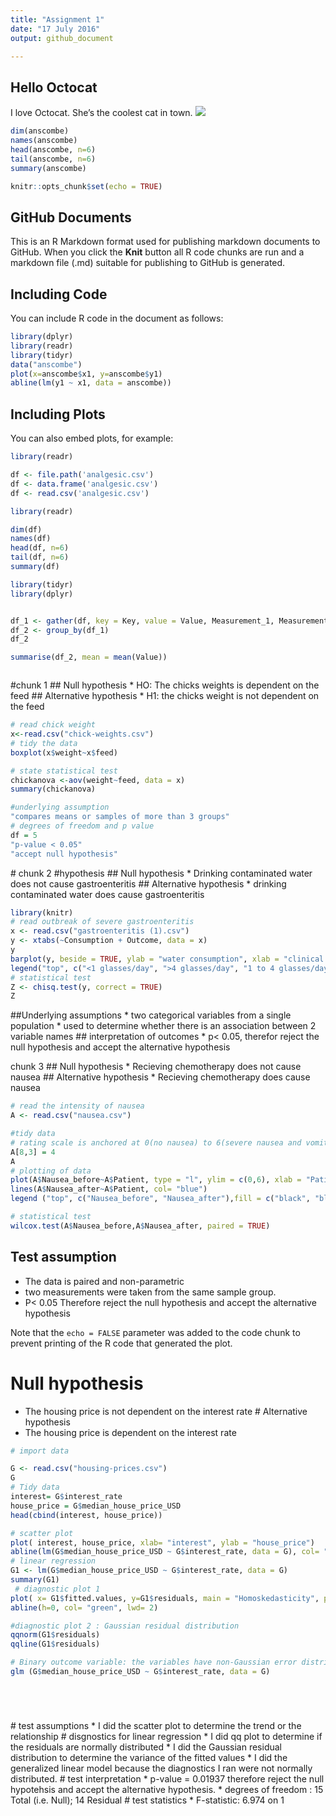 ```yaml
---
title: "Assignment 1"
date: "17 July 2016"
output: github_document

---
```

## Hello Octocat
I love Octocat. She's the coolest cat in town.
![](https://dl.dropboxusercontent.com/u/11805474/painblogr/biostats/images/octocat.png)

```r
dim(anscombe)
names(anscombe)
head(anscombe, n=6)
tail(anscombe, n=6)
summary(anscombe)

knitr::opts_chunk$set(echo = TRUE)
```

## GitHub Documents

This is an R Markdown format used for publishing markdown documents to GitHub. When you click the **Knit** button all R code chunks are run and a markdown file (.md) suitable for publishing to GitHub is generated.

## Including Code

You can include R code in the document as follows:

```r
library(dplyr)
library(readr)
library(tidyr)
data("anscombe")
plot(x=anscombe$x1, y=anscombe$y1)
abline(lm(y1 ~ x1, data = anscombe))

```

## Including Plots

You can also embed plots, for example:

```r
library(readr)

df <- file.path('analgesic.csv')
df <- data.frame('analgesic.csv')
df <- read.csv('analgesic.csv')

```

```r
library(readr)

dim(df)
names(df)
head(df, n=6)
tail(df, n=6)
summary(df)

```

```r
library(tidyr)
library(dplyr)


df_1 <- gather(df, key = Key, value = Value, Measurement_1, Measurement_2, Measurement_3, -ID)
df_2 <- group_by(df_1)
df_2

summarise(df_2, mean = mean(Value))



```
#chunk 1
## Null hypothesis
 * HO: The chicks weights is dependent on the feed
## Alternative hypothesis 
* H1: the chicks weight is not dependent on the feed
```r
# read chick weight
x<-read.csv("chick-weights.csv")
# tidy the data
boxplot(x$weight~x$feed)

# state statistical test
chickanova <-aov(weight~feed, data = x)
summary(chickanova)

#underlying assumption
"compares means or samples of more than 3 groups"
# degrees of freedom and p value
df = 5
"p-value < 0.05"
"accept null hypothesis"

```
 # chunk 2
 #hypothesis
 ## Null hypothesis
 * Drinking contaminated water does not cause gastroenteritis
 ## Alternative hypothesis
 * drinking contaminated water does cause gastroenteritis
```r
library(knitr)
# read outbreak of severe gastroenteritis
x <- read.csv("gastroenteritis (1).csv")
y <- xtabs(~Consumption + Outcome, data = x)
y
barplot(y, beside = TRUE, ylab = "water consumption", xlab = "clinical presentation",main = "Investigation of gastroenteritis outbreak", col = c("blue", "green", "yellow"))
legend("top", c("<1 glasses/day", ">4 glasses/day", "1 to 4 glasses/day"), fill = c("blue", "green", "yellow"))
# statistical test
Z <- chisq.test(y, correct = TRUE)
Z

```

##Underlying assumptions
* two categorical variables from a single population
* used to determine whether there is an association between 2 variable names 
## interpretation of outcomes
* p< 0.05, therefor reject the null hypothesis and accept the alternative hypothesis

chunk 3
## Null hypothesis
* Recieving chemotherapy does not cause nausea
## Alternative hypothesis
* Recieving chemotherapy does cause nausea
```r
# read the intensity of nausea
A <- read.csv("nausea.csv")

#tidy data
# rating scale is anchored at 0(no nausea) to 6(severe nausea and vomiting) therefore change row 8 coloumn 3.
A[8,3] = 4
A
# plotting of data
plot(A$Nausea_before~A$Patient, type = "l", ylim = c(0,6), xlab = "Patients", ylab = "nausea score", main = "The intensity of nausea before and after receiving a 5ht3-receptor blocker")
lines(A$Nausea_after~A$Patient, col= "blue")
legend ("top", c("Nausea_before", "Nausea_after"),fill = c("black", "blue"))

# statistical test
wilcox.test(A$Nausea_before,A$Nausea_after, paired = TRUE)


```

## Test assumption
* The data is paired and non-parametric
* two measurements were taken from the same sample group. 
* P< 0.05 Therefore reject the null hypothesis and accept the alternative hypothesis


Note that the `echo = FALSE` parameter was added to the code chunk to prevent printing of the R code that generated the plot.

# Null hypothesis
* The housing price is not dependent on the interest rate
# Alternative hypothesis
* The housing price is dependent on the interest rate
```r
# import data

G <- read.csv("housing-prices.csv")
G
# Tidy data
interest= G$interest_rate
house_price = G$median_house_price_USD
head(cbind(interest, house_price))

# scatter plot
plot( interest, house_price, xlab= "interest", ylab = "house_price")
abline(lm(G$median_house_price_USD ~ G$interest_rate, data = G), col= "blue", lwd= 2)
# linear regression
G1 <- lm(G$median_house_price_USD ~ G$interest_rate, data = G)
summary(G1)
 # diagnostic plot 1
plot( x= G1$fitted.values, y=G1$residuals, main = "Homoskedasticity", pch = 19, col= "blue")
abline(h=0, col= "green", lwd= 2)

#diagnostic plot 2 : Gaussian residual distribution
qqnorm(G1$residuals)
qqline(G1$residuals)

# Binary outcome variable: the variables have non-Gaussian error distribution
glm (G$median_house_price_USD ~ G$interest_rate, data = G)






```
 # test assumptions
  * I did the scatter plot to determine the trend or the relationship
  # disgnostics for linear regression
  * I did qq plot to determine if the residuals are normally distributed 
  * I did the Gaussian residual distribution to determine the variance of the fitted values
  * I did the generalized linear model because the diagnostics I ran were not normally distributed.
  # test interpretation
  * p-value = 0.01937 therefore reject the null hypotehsis and accept the  alternative hypothesis.
  * degrees of freedom : 15 Total (i.e. Null);  14 Residual
  # test statistics
  * F-statistic: 6.974 on 1
  